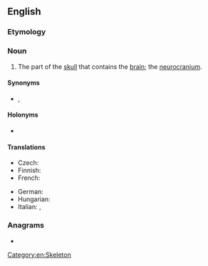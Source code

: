 ==English==

===Etymology===
{{compound|en|brain|case}}

===Noun===
{{en-noun}}

# The part of the [[skull]] that contains the [[brain]]; the [[neurocranium]].

====Synonyms====
* {{l|en|cranium}}, {{l|en|neurocranium}}

====Holonyms====
* {{l|en|skull}}

====Translations====
{{trans-top|the part of the skull containing the brain}}
* Czech: {{t|cs|mozkovna|f}}
* Finnish: {{t+|fi|aivokoppa}}
* French: {{t+|fr|boîte crânienne|f}}
{{trans-mid}}
* German: {{t+|de|Hirnschale|f}}
* Hungarian: {{t+|hu|agykoponya}}
* Italian: {{t|it|scatola cranica|f}}, {{t+|it|cranio|m}}
{{trans-bottom}}

===Anagrams===
* {{anagrams|en|a=aabceinrs|carabines}}

[[Category:en:Skeleton]]